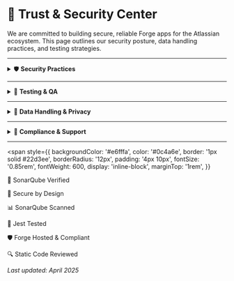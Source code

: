 
<Head>
  <title>Trust Center | Story Point Estimator</title>
  <meta name="description" content="Security and trust information for our Atlassian Forge app" />
</Head>

# 🔐 Trust & Security Center

We are committed to building secure, reliable Forge apps for the Atlassian ecosystem. This page outlines our security posture, data handling practices, and testing strategies.

---

<details>
  <summary>🛡️ <strong>Security Practices</strong></summary>

  <ul>
    <li>
      <strong>Built on Atlassian Forge</strong>  
      <br />
      The app runs in a secure, sandboxed environment with permission-based access enforced by Forge.
    </li>
    <li>
      <strong>Static Code Analysis with SonarQube</strong>  
      <br />
      We use SonarScan against a self-hosted SonarQube instance and have addressed all <strong>high</strong> and <strong>critical</strong> issues.
    </li>
    <li>
      <strong>Minimal Permission Scopes</strong>  
      <br />
      The app only requests the least privilege required to function, following Atlassian’s scope guidance.
    </li>
  </ul>
</details>

---

<details>
  <summary>🧪 <strong>Testing & QA</strong></summary>

  <ul>
    <li>
      <strong>Unit Testing with Jest</strong>  
      <br />
      Core business logic is covered by a suite of Jest tests, ensuring stability and correctness.
    </li>
    <li>
      <strong>Manual QA</strong>  
      <br />
      Releases are manually tested across multiple Jira project types to ensure consistent user experience.
    </li>
  </ul>
</details>

---

<details>
  <summary>🔄 <strong>Data Handling & Privacy</strong></summary>

  <ul>
    <li>
      <strong>No PII Stored</strong>  
      <br />
      We do not collect or persist personally identifiable information.
    </li>
    <li>
      <strong>Secure Storage</strong>  
      <br />
      Configuration and state data is stored using Forge's encrypted <a href="https://developer.atlassian.com/platform/forge/runtime-reference/storage-api/" target="_blank">Storage API</a>.
    </li>
    <li>
      <strong>Zero External Infrastructure</strong>  
      <br />
      This app operates entirely on Atlassian’s cloud infrastructure. No third-party servers are involved.
    </li>
  </ul>
</details>

---

<details>
  <summary>📜 <strong>Compliance & Support</strong></summary>

  <ul>
    <li>
      <strong>GDPR Alignment</strong>  
      <br />
      We align with GDPR principles—data minimization, transparency, and user control.
    </li>
    <li>
      <strong>Security Contact</strong>  
      <br />
      Found something concerning? Email us at <a href="mailto:security@biyani.xyz">security@biyani.xyz</a>.
    </li>
  </ul>
</details>

---
<span
  style={{
    backgroundColor: '#e6fffa',
    color: '#0c4a6e',
    border: '1px solid #22d3ee',
    borderRadius: '12px',
    padding: '4px 10px',
    fontSize: '0.85rem',
    fontWeight: 600,
    display: 'inline-block',
    marginTop: '1rem',
  }}
>
  🔐 SonarQube Verified
</span>

🔐 Secure by Design

📊 SonarQube Scanned

🧪 Jest Tested

🛡️ Forge Hosted & Compliant

🔍 Static Code Reviewed

_Last updated: April 2025_
